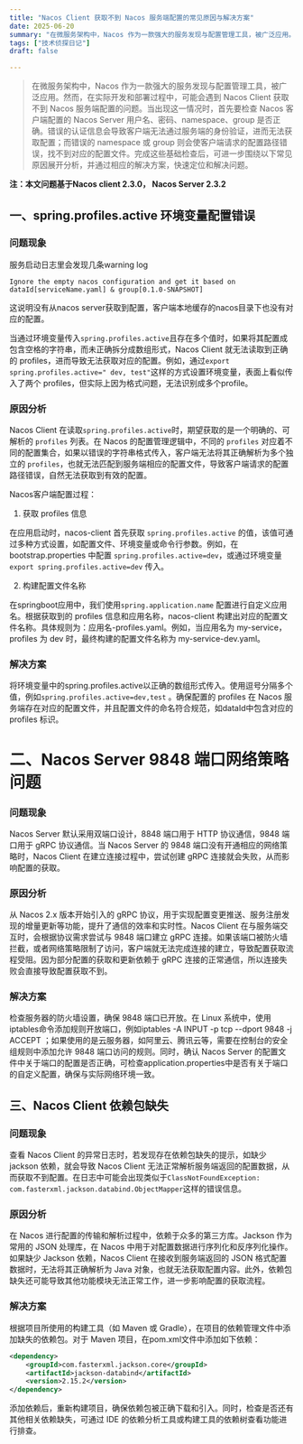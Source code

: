 ```yaml
---
title: "Nacos Client 获取不到 Nacos 服务端配置的常见原因与解决方案"
date: 2025-06-20
summary: "在微服务架构中，Nacos 作为一款强大的服务发现与配置管理工具，被广泛应用。然而，在实际开发和部署过程中，可能会遇到 Nacos Client 获取不到 Nacos 服务端配置的问题。当出现这一情况时，首先要检查 Nacos 客户端配置的 Nacos Server 用户名、密码、namespace、group 是否正确。错误的认证信息会导致客户端无法通过服务端的身份验证，进而无法获取配置；而错误的 namespace 或 group 则会使客户端请求的配置路径错误，找不到对应的配置文件。完成这些基础检查后，可进一步围绕以下常见原因展开分析，并通过相应的解决方案，快速定位和解决问题。"
tags: ["技术侦探日记"]
draft: false

---
```



> 在微服务架构中，Nacos 作为一款强大的服务发现与配置管理工具，被广泛应用。然而，在实际开发和部署过程中，可能会遇到 Nacos Client 获取不到 Nacos 服务端配置的问题。当出现这一情况时，首先要检查 Nacos 客户端配置的 Nacos Server 用户名、密码、namespace、group 是否正确。错误的认证信息会导致客户端无法通过服务端的身份验证，进而无法获取配置；而错误的 namespace 或 group 则会使客户端请求的配置路径错误，找不到对应的配置文件。完成这些基础检查后，可进一步围绕以下常见原因展开分析，并通过相应的解决方案，快速定位和解决问题。

**注：本文问题基于Nacos client 2.3.0， Nacos Server 2.3.2**

## 一、spring.profiles.active 环境变量配置错误

### 问题现象

服务启动日志里会发现几条warning log
```text
Ignore the empty nacos configuration and get it based on dataId[serviceName.yaml] & group[0.1.0-SNAPSHOT]
```
这说明没有从nacos server获取到配置，客户端本地缓存的nacos目录下也没有对应的配置。



当通过环境变量传入`spring.profiles.active`且存在多个值时，如果将其配置成包含空格的字符串，而未正确拆分成数组形式，Nacos Client 就无法读取到正确的 profiles，进而导致无法获取对应的配置。例如，通过`export spring.profiles.active=" dev, test"`这样的方式设置环境变量，表面上看似传入了两个 profiles，但实际上因为格式问题，无法识别成多个profile。

### 原因分析

Nacos Client 在读取`spring.profiles.active`时，期望获取的是一个明确的、可解析的 `profiles` 列表。在 Nacos 的配置管理逻辑中，不同的 `profiles` 对应着不同的配置集合，如果以错误的字符串格式传入，客户端无法将其正确解析为多个独立的 `profiles`，也就无法匹配到服务端相应的配置文件，导致客户端请求的配置路径错误，自然无法获取到有效的配置。

Nacos客户端配置过程：

1. 获取 profiles 信息

在应用启动时，nacos-client 首先获取 `spring.profiles.active` 的值，该值可通过多种方式设置，如配置文件、环境变量或命令行参数。例如，在 bootstrap.properties 中配置 `spring.profiles.active=dev`，或通过环境变量 `export spring.profiles.active=dev` 传入。

2. 构建配置文件名称

在springboot应用中，我们使用`spring.application.name` 配置进行自定义应用名。根据获取到的 profiles 信息和应用名称，nacos-client 构建出对应的配置文件名称。具体规则为：应用名-profiles.yaml。例如，当应用名为 my-service，profiles 为 dev 时，最终构建的配置文件名称为 my-service-dev.yaml。

### 解决方案

将环境变量中的spring.profiles.active以正确的数组形式传入。使用逗号分隔多个值，例如`spring.profiles.active=dev,test` 。确保配置的 profiles 在 Nacos 服务端存在对应的配置文件，并且配置文件的命名符合规范，如dataId中包含对应的 profiles 标识。


# 二、Nacos Server 9848 端口网络策略问题

### 问题现象

Nacos Server 默认采用双端口设计，8848 端口用于 HTTP 协议通信，9848 端口用于 gRPC 协议通信。当 Nacos Server 的 9848 端口没有开通相应的网络策略时，Nacos Client 在建立连接过程中，尝试创建 gRPC 连接就会失败，从而影响配置的获取。

### 原因分析

从 Nacos 2.x 版本开始引入的 gRPC 协议，用于实现配置变更推送、服务注册发现的增量更新等功能，提升了通信的效率和实时性。Nacos Client 在与服务端交互时，会根据协议需求尝试与 9848 端口建立 gRPC 连接。如果该端口被防火墙拦截，或者网络策略限制了访问，客户端就无法完成连接的建立，导致配置获取流程受阻。因为部分配置的获取和更新依赖于 gRPC 连接的正常通信，所以连接失败会直接导致配置获取不到。

### 解决方案

检查服务器的防火墙设置，确保 9848 端口已开放。在 Linux 系统中，使用iptables命令添加规则开放端口，例如iptables -A INPUT -p tcp --dport 9848 -j ACCEPT ；如果使用的是云服务器，如阿里云、腾讯云等，需要在控制台的安全组规则中添加允许 9848 端口访问的规则。同时，确认 Nacos Server 的配置文件中关于端口的配置是否正确，可检查application.properties中是否有关于端口的自定义配置，确保与实际网络环境一致。

## 三、Nacos Client 依赖包缺失

### 问题现象

查看 Nacos Client 的异常日志时，若发现存在依赖包缺失的提示，如缺少 jackson 依赖，就会导致 Nacos Client 无法正常解析服务端返回的配置数据，从而获取不到配置。在日志中可能会出现类似于`ClassNotFoundException: com.fasterxml.jackson.databind.ObjectMapper`这样的错误信息。

### 原因分析

在 Nacos 进行配置的传输和解析过程中，依赖于众多的第三方库。Jackson 作为常用的 JSON 处理库，在 Nacos 中用于对配置数据进行序列化和反序列化操作。如果缺少 Jackson 依赖，Nacos Client 在接收到服务端返回的 JSON 格式配置数据时，无法将其正确解析为 Java 对象，也就无法获取配置内容。此外，依赖包缺失还可能导致其他功能模块无法正常工作，进一步影响配置的获取流程。

### 解决方案

根据项目所使用的构建工具（如 Maven 或 Gradle），在项目的依赖管理文件中添加缺失的依赖包。对于 Maven 项目，在pom.xml文件中添加如下依赖：

```xml
<dependency>
    <groupId>com.fasterxml.jackson.core</groupId>
    <artifactId>jackson-databind</artifactId>
    <version>2.15.2</version>
</dependency>
```


添加依赖后，重新构建项目，确保依赖包被正确下载和引入。同时，检查是否还有其他相关依赖缺失，可通过 IDE 的依赖分析工具或构建工具的依赖树查看功能进行排查。
